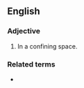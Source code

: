 {{also|close quarter}}

==English==

===Adjective===
{{en-adj}}
# In a confining space.

===Related terms===
* {{l|en|close quarter}}